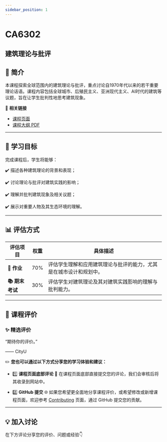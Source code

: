 ```yaml
---
sidebar_position: 1
---
```


# CA6302
## 建筑理论与批评

## **📘 简介**
本课程探索全球范围内的建筑理论与批评，重点讨论自1970年代以来的若干重要理论话语。课程内容包括全球城市、后殖民主义、亚洲现代主义、AI时代的建筑等议题，旨在让学生批判性地思考建筑现象。

🔗 **相关链接**
- [课程页面](https://www.cityu.edu.hk/catalogue/pg/202526/course/CA6302.htm)
- [课程大纲 PDF](https://www.cityu.edu.hk/catalogue/pg/202526/course/CA6302.pdf)

---

## **🎯 学习目标**

完成课程后，学生将能够：

✔️ 描述各种建筑理论的背景和表现；

✔️ 讨论理论与批评对建筑实践的影响；

✔️ 理解并批判建筑现象及相关议题；

✔️ 展示对重要人物及其生态环境的理解。

---

## **📊 评估方式**

| **评估项目**          | **权重** | **具体描述**                                                                                       |
|----------------------|---------|---------------------------------------------------------------------------------------------------|
| **📝 作业**           | 70%     | 评估学生理解和应用建筑理论与批评的能力，尤其是在城市设计和规划中。                                |
| **📚 期末考试**       | 30%     | 评估学生对建筑理论及其对建筑实践影响的理解与批判能力。                                                |

---

## **💬 课程评价**

### ✨ **精选评价**
<div className={commentStyles.commentBox}>
    <p className={commentStyles.commentText}>
        “期待你的评价。”
    </p>
    <p className={commentStyles.commentAuthor}>—— CityU</p>
</div>

✏️ **您也可以通过以下方式分享您的学习体验和建议：**

- 1️⃣ **课程页面底部评论**
💬 在课程页面底部直接提交您的评论，我们会审核后将其收录到网站中。

- 2️⃣ **GitHub 提交**
🌐 如果您希望更全面地分享课程评价，或希望修改或新增课程页面，欢迎参考 [Contributing](/contributing) 页面，通过 GitHub 提交您的贡献。

---

## **💡 加入讨论**

在下方评论分享您的评价、问题或经验👇
<Utterances />